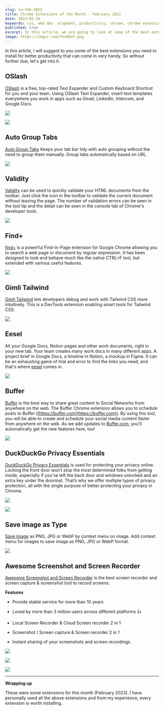 ```yaml
---
slug: ce-feb-2023
title: Chrome Extensions of the Month - February 2022
date: 2023-02-26
keywords: css, web dev  elopment, productivity, chrome, chrome extensions, chrome extensions of the month, february
published: true
excerpt: In this article, we are going to look at some of the best extensions that you need to install for better productivity. So without further due, let's get into it. 
image: https://imgur.com/YnvREmY.png
---
```


In this article, I will suggest to you some of the best extensions you need to install for better productivity that can come in very handy. So without further due, let's get into it.


## OSlash

[OSlash](https://chrome.google.com/webstore/detail/oslash-text-expander-and/gpljeioabgadbidbkcbhjjglpinfhmal) is a free, top-rated Text Expander and Custom Keyboard Shortcut for you and your team. Using OSlash Text Expander, insert text templates everywhere you work in apps such as Gmail, LinkedIn, Intercom, and Google Docs.

![](https://lh3.googleusercontent.com/ZaX5XnMfQqOhUKCv70fasHxHhyWb45kbyWugVSkQS-fzHul8AhFZa3v_hqt6lTmDzSMV-zhHI510uNGm58pTkntjUg=w640-h400-e365-rj-sc0x00ffffff)

![](https://lh3.googleusercontent.com/gI4cs3csNFDpwF4Xw-q6-41QjCZgUFkbigVygaKRl8Ikt5uKE03HS3nHwtJl02Dr2HRdhIOUiG2gGaPuZ8kY5jnq=w640-h400-e365-rj-sc0x00ffffff)

## Auto Group Tabs

[Auto Group Tabs](https://chrome.google.com/webstore/detail/auto-group-tabs/ekjmngjikhikadcbbidpfdaocifddaip) Keeps your tab bar tidy with auto grouping without the need to group them manually. Group tabs automatically based on URL.

![](https://lh3.googleusercontent.com/A2VGNAqOiXNevP_7140NiW4IsOzTM3axTVQ1E6WTwa13w9MI7TBGfW6jAR8fKcmnwY8HxKBrJJ2Qa2roFAWnbd7ZRw=w640-h400-e365-rj-sc0x00ffffff)

## Validity

[Validity](https://chrome.google.com/webstore/detail/validity/bbicmjjbohdfglopkidebfccilipgeif) can be used to quickly validate your HTML documents from the toolbar. Just click the icon in the toolbar to validate the current document without leaving the page. The number of validation errors can be seen in the tool tip and the detail can be seen in the console tab of Chrome's developer tools.

![](https://lh3.googleusercontent.com/CMxzRA-jU3mckPzZpF5DWkhhzLjHR3KEleh_5fBKIckD7QMGJ9z6qNME65Bl1h2qQrtFzfal1O9cEX6qHWiTn3wg4w=w640-h400-e365-rj-sc0x00ffffff)

## Find+

[find+](https://chrome.google.com/webstore/detail/find%2B-regex-find-in-page/fddffkdncgkkdjobemgbpojjeffmmofb) is a powerful Find-in-Page extension for Google Chrome allowing you to search a web page or document by regular expression. It has been designed to look and behave much like the native CTRL+F tool, but extended with various useful features.

![](https://lh3.googleusercontent.com/IjiJrnzn44W01uIHsNmUP1s8FxqueTAAAxR-PlgDGgbDwuE_qskZ9RI98vHo5x1Sry70mziQ90B4qCTM74c-5_z2fw=w640-h400-e365-rj-sc0x00ffffff)

## Gimli Tailwind

[Gimli Tailwind](https://chrome.google.com/webstore/detail/gimli-tailwind/fojckembkmaoehhmkiomebhkcengcljl) lets developers debug and work with Tailwind CSS more intuitively. This is a DevTools extension enabling smart tools for Tailwind CSS.

![](https://lh3.googleusercontent.com/ADqozONu5ski6YRXrRQCrD-bxMg8dESx_uBn4c-APAe9DNs_xjl9PQlgDT87CGZbntGuuPVxuLsh_z-MEO88MTZGSA=w640-h400-e365-rj-sc0x00ffffff)

## Eesel

All your Google Docs, Notion pages and other work documents, right in your new tab. Your team creates many work docs in many different apps. A project brief in Google Docs, a timeline in Notion, a mockup in Figma. It can be an exhausting game of trial and error to find the links you need, and that's where [eesel](https://chrome.google.com/webstore/detail/eesel-the-new-tab-for-wor/jffaiidojfhflballoapgofphkadiono) comes in.

![](https://lh3.googleusercontent.com/iMe0G5-irvmBhAQ0YK3Pbs5YkqU4CkGmLzL27rvN0TROoMjyuqkAcNMiZHgffvtoK_1D-z25-jOqXVkpSp9MG_oJcQ=w640-h400-e365-rj-sc0x00ffffff)

## Buffer

[Buffer](https://chrome.google.com/webstore/detail/buffer/noojglkidnpfjbincgijbaiedldjfbhh?hl=en) is the best way to share great content to Social Networks from anywhere on the web. The Buffer Chrome extension allows you to schedule posts to Buffer ([https://buffer.com](https://buffer.com)). By using this tool, you will be able to create and schedule your social media content faster from anywhere on the web. As we add updates to [Buffer.com](http://Buffer.com), you’ll automatically get the new features here, too!

![](https://lh3.googleusercontent.com/uIGzRAPt9IhTfNXzOPtGp74N9iCaJv6lrXH1lo-t2tMTXt9EZzQ2u2epTsWKZseMStTbv5TQRLXCKTCwNhfXHkfc6n8=w640-h400-e365-rj-sc0x00ffffff)

## DuckDuckGo Privacy Essentials

[DuckDuckGo Privacy Essentials](https://chrome.google.com/webstore/detail/duckduckgo-privacy-essent/bkdgflcldnnnapblkhphbgpggdiikppg?hl=en) is used for protecting your privacy online. Locking the front door won’t stop the most determined folks from getting inside, especially if you’ve left the back door and windows unlocked and an extra key under the doormat. That’s why we offer multiple types of privacy protection, all with the single purpose of better protecting your privacy in Chrome.

![](https://lh3.googleusercontent.com/4ejTSepN79f8uaOChkHup6-J-7Vb3J7p2MFGXe1gjUifym-uc36MdEBjCFmiyZEUTnzrXXV7zacSHPyAEM_OPYoLug=w640-h400-e365-rj-sc0x00ffffff)

![](https://lh3.googleusercontent.com/iYtWe5HNmWszwt-SCjvgKodWwnF4WBuvMkn2tDH5k-chANe6MJRB98Wh7RY73hDGQyQVaI2htZkx104aSF2U_IpD=w640-h400-e365-rj-sc0x00ffffff)

## Save image as Type

[Save image](https://chrome.google.com/webstore/detail/save-image-as-type/gabfmnliflodkdafenbcpjdlppllnemd?hl=en) as PNG, JPG or WebP by context menu on image. Add context menu for images to save image as PNG, JPG or WebP format.

![](https://lh3.googleusercontent.com/GxY1qe6ENSpwtiw9-Bp0mtLQ38uQQQWgXntYWlIjT2aW3cLBYS2OF2_Xdggi92HmSoAkD8eSFhKxV-HdM7qjFhifZg=w640-h400-e365-rj-sc0x00ffffff)

## Awesome Screenshot and Screen Recorder

[Awesome Screenshot and Screen Recorder](https://chrome.google.com/webstore/detail/awesome-screenshot-and-sc/nlipoenfbbikpbjkfpfillcgkoblgpmj) is the best screen recorder and screen capture & screenshot tool to record screens.

**Features**

* Provide stable service for more than 10 years
    
* Loved by more than 3 million users across different platforms 👍
    
* ️Local Screen Recorder & Cloud Screen recorder 2 in 1
    
* Screenshot / Screen capture & Screen recorder 2 in 1
    
* Instant sharing of your screenshots and screen recordings
    

![](https://lh3.googleusercontent.com/5_RfvhY7bsBguxe9N4pHb55YllfHCIgIPBSPLhlScHF-Q9Jy5yjsy30k6FxOPjrDLeJuXChIWo8R3L2EtrP60Eso=w640-h400-e365-rj-sc0x00ffffff)

![](https://lh3.googleusercontent.com/GqtBc7wJxq7yBsJ-kO6tTSRct6hypcgclj_m7CkepgZUMgAZh4LPk_XsSyxauEIJGYcRE7tIOTmun_wNBU_yaEtNig=w640-h400-e365-rj-sc0x00ffffff)

![](https://lh3.googleusercontent.com/q6WVCMxriY4MRj6RYUd72TOfwc6T8dJ-1eHMYEPBNnxeAUyB--ApWQbEX3e2UF7JhfNngn4494IigX9Aeu_rIueA-uQ=w640-h400-e365-rj-sc0x00ffffff)


***

**Wrapping up**

These were some extensions for this month (February 2023). I have personally used all the above extensions and from my experience, every extension is worth installing.
